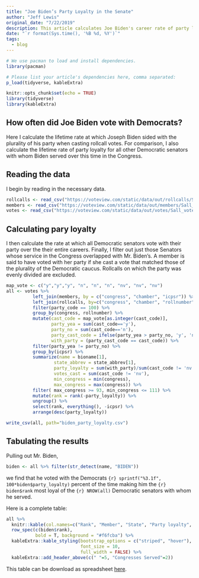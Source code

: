 ```yaml
---
title: "Joe Biden’s Party Loyalty in the Senate"
author: "Jeff Lewis"
original_date: "7/22/2019"
description: This article calculates Joe Biden's career rate of party loyalty in the Senate and compares that rate to the party loyalty rates of all other Democratic senators with whom he served.
date: "`r format(Sys.time(), '%B %d, %Y')`"
tags:
  - blog
---
```


```r
# We use pacman to load and install dependencies.
library(pacman)

# Please list your article's dependencies here, comma separated:
p_load(tidyverse, kableExtra)
```

```r
knitr::opts_chunk$set(echo = TRUE)
library(tidyverse)
library(kableExtra)
```

## How often did Joe Biden vote with Democrats?

Here I calculate the lifetime rate at which Joseph Biden sided with the plurality of his party when casting rollcall votes.  For comparison, I also calculate the lifetime rate of party loyalty for all other Democratic senators with whom Biden served over this time in the Congress.   

## Reading the data

I begin by reading in the necessary data.

```r
rollcalls <- read_csv("https://voteview.com/static/data/out/rollcalls/Sall_rollcalls.csv")
members <- read_csv("https://voteview.com/static/data/out/members/Sall_members.csv")
votes <- read_csv("https://voteview.com/static/data/out/votes/Sall_votes.csv")
```

## Calculating pary loyalty

I then calculate the rate at which all Democratic senators vote with their party over the their entire careers.  Finally, I filter out just those Senators whose service in the Congress overlapped with Mr. Biden's.  A member is said to have voted with her party if she cast a vote that matched those of the plurality of the Democratic caucus.  Rollcalls on which the party was evenly divided are excluded.      

```r
map_vote <- c("y","y","y", "n", "n", "n", "nv", "nv", "nv")
all <- votes %>% 
          left_join(members, by = c("congress", "chamber", "icpsr")) %>%
          left_join(rollcalls, by=c("congress", "chamber", "rollnumber")) %>%
          filter(party_code == 100) %>%
          group_by(congress, rollnumber) %>%
          mutate(cast_code = map_vote[as.integer(cast_code)], 
                 party_yea = sum(cast_code=='y'), 
                 party_no = sum(cast_code=='n'),
                 party_cast_code = ifelse(party_yea > party_no, 'y', 'n'),
                 with_party = (party_cast_code == cast_code)) %>%
          filter(party_yea != party_no) %>%
          group_by(icpsr) %>%
          summarize(name = bioname[1],
                  state_abbrev = state_abbrev[1],
                  party_loyalty = sum(with_party)/sum(cast_code != 'nv'),
                  votes_cast = sum(cast_code != 'nv'),
                  min_congress = min(congress),
                  max_congress = max(congress)) %>%
          filter( max_congress >= 93, min_congress <= 111) %>%
          mutate(rank = rank(-party_loyalty)) %>%
          ungroup() %>%
          select(rank, everything(), -icpsr) %>%
          arrange(desc(party_loyalty))

write_csv(all, path="biden_party_loyalty.csv")
```

## Tabulating the results

Pulling out Mr. Biden, 
```r
biden <- all %>% filter(str_detect(name, "BIDEN"))
```
we find that he voted with the Democrats `{r} sprintf("%3.1f", 100*biden$party_loyalty)` percent of the time making him the `{r} biden$rank` most loyal of the `{r} NROW(all)` Democratic senators with whom he served. 

Here is a complete table:

```r
all %>%
  knitr::kable(col.names=c("Rank", "Member", "State", "Party loyalty", "Votes Cast", "First", "Last")) %>%
  row_spec(c(biden$rank), 
           bold = T, background = "#f6fcba") %>%
  kableExtra::kable_styling(bootstrap_options = c("striped", "hover"),
                            font_size = 10, 
                            full_width = FALSE) %>%
  kableExtra::add_header_above(c(" "=5, "Congresses Served"=2))
```

This table can be download as spreadsheet [here](biden_party_loyalty.csv).